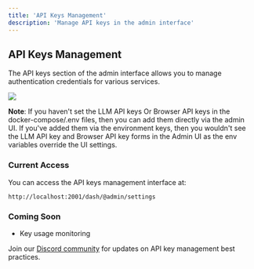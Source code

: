 ```yaml
---
title: 'API Keys Management'
description: 'Manage API keys in the admin interface'
---
```


## API Keys Management

The API keys section of the admin interface allows you to manage authentication credentials for various services.

<img class="border-2" src="/images/browserable-api-keys.png" />

**Note**: If you haven't set the LLM API keys Or Browser API keys in the docker-compose/.env files, then you can add them directly via the admin UI. If you've added them via the environment keys, then you wouldn't see the LLM API key and Browser API key forms in the Admin UI as the env variables override the UI settings.

### Current Access

You can access the API keys management interface at:
```
http://localhost:2001/dash/@admin/settings
```

### Coming Soon
- Key usage monitoring

Join our [Discord community](https://discord.gg/b6s9fXNjeQ) for updates on API key management best practices. 
